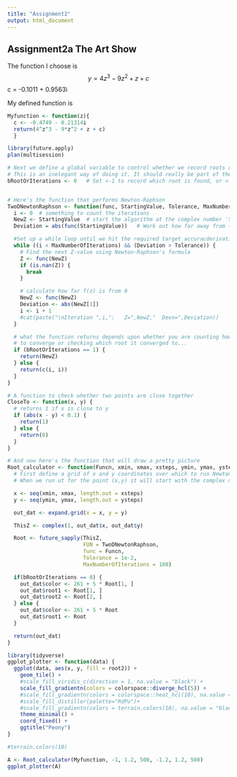 ```yaml
---
title: "Assignment2"
output: html_document
---
```


## Assignment2a The Art Show
The function I choose is 
$$y = 4z^3 - 9z^2 + z + c $$
c = -0.1011 + 0.9563i

My defined function is 

```r
Myfunction <- function(z){
  c <- -0.4749 - 0.21314i
  return(4^z^3 - 9*z^2 + z + c)
  } 

library(future.apply)
plan(multisession)

# Next we define a global variable to control whether we record roots or the number of iterations taken to find them when drawing our picture
# This is an inelegant way of doing it. It should really be part of the argument to the relevent functions.
bRootOrIterations <- 0   # Set <-1 to record which root is found, or <- 0 to record number of iterations needed


# Here's the function that performs Newton-Raphson
TwoDNewtonRaphson <- function(func, StartingValue, Tolerance, MaxNumberOfIterations) {
  i <- 0  # something to count the iterations
  NewZ <- StartingValue  # start the algorithm at the complex number 'StartingValue'
  Deviation = abs(func(StartingValue))   # Work out how far away from (0,0) func(NewZ) is.

  #Set up a while loop until we hit the required target accuracderivative not defined errory or the max. number of steps
  while ((i < MaxNumberOfIterations) && (Deviation > Tolerance)) {
    # Find the next Z-value using Newton-Raphson's formula
    Z <- func(NewZ)
    if (is.nan(Z)) {
      break
    }

    # calculate how far f(z) is from 0
    NewZ <- func(NewZ)
    Deviation <- abs(NewZ[1])
    i <- i + 1
    #cat(paste("\nIteration ",i,":   Z=",NewZ,"  Devn=",Deviation))
  }

  # what the function returns depends upon whether you are counting how many iterations it takes
  # to converge or checking which root it converged to...
  if (bRootOrIterations == 1) {
    return(NewZ)
  } else {
    return(c(i, i))
  }
}

# A function to check whether two points are close together
CloseTo <- function(x, y) {
  # returns 1 if x is close to y
  if (abs(x - y) < 0.1) {
    return(1)
  } else {
    return(0)
  }
}

# And now here's the function that will draw a pretty picture
Root_calculator <- function(Funcn, xmin, xmax, xsteps, ymin, ymax, ysteps) {
  # First define a grid of x and y coordinates over which to run Newton-Raphson.
  # When we run ut for the point (x,y) it will start with the complex number x+iy

  x <- seq(xmin, xmax, length.out = xsteps)
  y <- seq(ymin, ymax, length.out = ysteps)

  out_dat <- expand.grid(x = x, y = y)

  ThisZ <- complex(1, out_dat$x, out_dat$y)

  Root <- future_sapply(ThisZ,
                        FUN = TwoDNewtonRaphson,
                        func = Funcn,
                        Tolerance = 1e-2,
                        MaxNumberOfIterations = 100)

  if(bRootOrIterations == 0) {
    out_dat$color <- 261 + 5 * Root[1, ]
    out_dat$root1 <- Root[1, ]
    out_dat$root2 <- Root[2, ]
  } else {
    out_dat$color <- 261 + 5 * Root
    out_dat$root1 <- Root
  }

  return(out_dat)
}

library(tidyverse)
ggplot_plotter <- function(data) {
  ggplot(data, aes(x, y, fill = root2)) +
    geom_tile() +
    #scale_fill_viridis_c(direction = 1, na.value = "black") +
    scale_fill_gradientn(colors = colorspace::diverge_hcl(5)) +
    #scale_fill_gradientn(colors = colorspace::heat_hcl(10), na.value = "black") +
    #scale_fill_distiller(palette="RdPu")+
    #scale_fill_gradientn(colors = terrain.colors(10), na.value = "black") +
    theme_minimal() +
    coord_fixed() +
    ggtitle("Peony")
}

#terrain.colors(10)

A <- Root_calculator(Myfunction, -1, 1.2, 500, -1.2, 1.2, 500)
ggplot_plotter(A)

```


